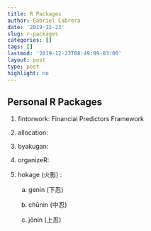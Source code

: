 ```yaml
---
title: R Packages
author: Gabriel Cabrera
date: '2019-12-23'
slug: r-packages
categories: []
tags: []
lastmod: '2019-12-23T08:49:09-03:00'
layout: post
type: post
highlight: no
---
```



## Personal R Packages

1. fintorwork: Financial Predictors Framework

2. allocation:

3. byakugan:

4. organizeR:

5. hokage (火影) :

    a. genin (下忍)
    
    b. chūnin (中忍)
    
    c. jōnin (上忍)